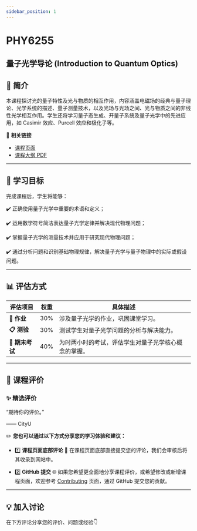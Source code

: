 ```yaml
---
sidebar_position: 1
---
```


# PHY6255
## 量子光学导论 (Introduction to Quantum Optics)

## **📘 简介**
本课程探讨光的量子特性及光与物质的相互作用，内容涵盖电磁场的经典与量子理论、光学系统的描述、量子测量技术，以及光场与光场之间、光与物质之间的非线性光学相互作用。学生还将学习量子态生成、开量子系统及量子光学中的先进应用，如 Casimir 效应、Purcell 效应和极化子等。

🔗 **相关链接**
- [课程页面](https://www.cityu.edu.hk/catalogue/pg/202425/course/PHY6255.htm)
- [课程大纲 PDF](https://www.cityu.edu.hk/catalogue/pg/202425/course/PHY6255.pdf)

---

## **🎯 学习目标**

完成课程后，学生将能够：

✔️ 正确使用量子光学中重要的术语和定义；

✔️ 运用数学符号简洁表达量子光学定律并解决现代物理问题；

✔️ 掌握量子光学的测量技术并应用于研究现代物理问题；

✔️ 通过分析问题和识别基础物理规律，解决量子光学与量子物理中的实际或假设问题。

---

## **📊 评估方式**

| **评估项目**            | **权重** | **具体描述**                                                                                       |
|------------------------|---------|---------------------------------------------------------------------------------------------------|
| **📂 作业**             | 30%      | 涉及量子光学的作业，巩固课堂学习。                                                                   |
| **📋 测验**             | 30%      | 测试学生对量子光学问题的分析与解决能力。                                                               |
| **📝 期末考试**         | 40%      | 为时两小时的考试，评估学生对量子光学核心概念的掌握。                                                     |

---

## **💬 课程评价**

### ✨ **精选评价**
<div className={commentStyles.commentBox}>
    <p className={commentStyles.commentText}>
        “期待你的评价。”
    </p>
    <p className={commentStyles.commentAuthor}>—— CityU</p>
</div>

✏️ **您也可以通过以下方式分享您的学习体验和建议：**

- 1️⃣ **课程页面底部评论**
💬 在课程页面底部直接提交您的评论，我们会审核后将其收录到网站中。

- 2️⃣ **GitHub 提交**
🌐 如果您希望更全面地分享课程评价，或希望修改或新增课程页面，欢迎参考 [Contributing](https://penjc.github.io/CityU/contributing) 页面，通过 GitHub 提交您的贡献。

---

## **💡 加入讨论**

在下方评论分享您的评价、问题或经验👇
<Utterances />
